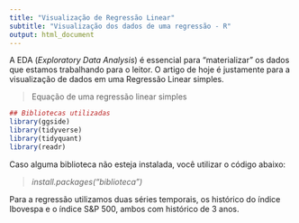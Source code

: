 ```yaml
---
title: "Visualização de Regressão Linear"
subtitle: "Visualização dos dados de uma regressão - R"
output: html_document
---
```


A EDA (*Exploratory Data Analysis*) é essencial para "materializar" os dados que estamos trabalhando para o leitor. O artigo de hoje é justamente para a visualização de dados em uma Regressão Linear simples.

> Equação de uma regressão linear simples

```r
## Bibliotecas utilizadas
library(ggside)
library(tidyverse)
library(tidyquant)
library(readr)
```

Caso alguma biblioteca não esteja instalada, você utilizar o código abaixo:

> *install.packages("biblioteca")*

Para a regressão utilizamos duas séries temporais, os histórico do índice Ibovespa e o índice S&P 500, ambos com histórico de 3 anos.

